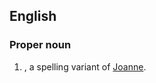 {{also|Joanne|Jo-Anne}}

==English==

===Proper noun===
{{en-proper noun}}

# {{given name|female|from=Hebrew}}, a spelling variant of [[Joanne]].